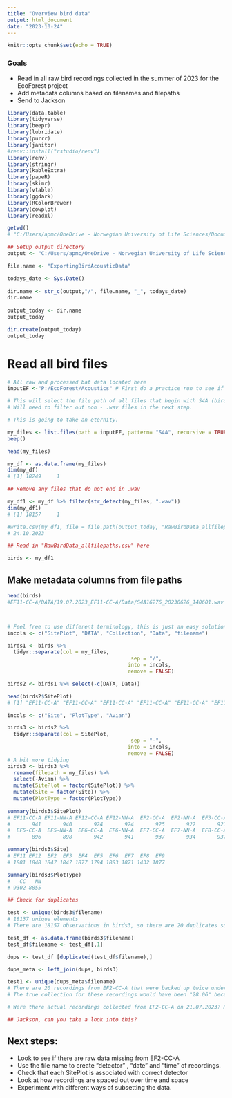 ```yaml
---
title: "Overview bird data"
output: html_document
date: "2023-10-24"
---
```


```r
knitr::opts_chunk$set(echo = TRUE)
```

### Goals 

- Read in all raw bird recordings collected in the summer of 2023 for the EcoForest project
- Add metadata columns based on filenames and filepaths 
- Send to Jackson 


```r
library(data.table)
library(tidyverse)
library(beepr)
library(lubridate)
library(purrr)
library(janitor)
#renv::install("rstudio/renv")
library(renv)
library(stringr)
library(kableExtra)
library(papeR)
library(skimr)
library(vtable)
library(ggdark)
library(RColorBrewer)
library(cowplot)
library(readxl)

getwd()
# "C:/Users/apmc/OneDrive - Norwegian University of Life Sciences/Documents/1. PhD_Main/GitHub_link/EcoForest/EF"

## Setup output directory 
output <- "C:/Users/apmc/OneDrive - Norwegian University of Life Sciences/5. EcoForest/Data/Acoustics/Bat Acoustic Data/ROutputs"

file.name <- "ExportingBirdAcousticData"

todays_date <- Sys.Date()
 
dir.name <- str_c(output,"/", file.name, "_", todays_date)
dir.name
 
output_today <- dir.name
output_today

dir.create(output_today)
output_today

```

# Read all bird files 
```r
# All raw and processed bat data located here 
inputEF <-"P:/EcoForest/Acoustics" # First do a practice run to see if a combination of patterns can be used

# This will select the file path of all files that begin with S4A (bird acoustic data) 
# Will need to filter out non - .wav files in the next step. 

# This is going to take an eternity.

my_files <- list.files(path = inputEF, pattern= "S4A", recursive = TRUE) 
beep()

head(my_files)

my_df <- as.data.frame(my_files)
dim(my_df)
# [1] 18249     1

## Remove any files that do not end in .wav 

my_df1 <- my_df %>% filter(str_detect(my_files, ".wav"))
dim(my_df1)
# [1] 18157     1

#write.csv(my_df1, file = file.path(output_today, "RawBirdData_allfilepaths.csv"))
# 24.10.2023

## Read in "RawBirdData_allfilepaths.csv" here 

birds <- my_df1
```

## Make metadata columns from file paths 
```r
head(birds)
#EF11-CC-A/DATA/19.07.2023_EF11-CC-A/Data/S4A16276_20230626_140601.wav



# Feel free to use different terminology, this is just an easy solution for me but Jackson and Emma are free to use the syntax that works for them so long as it is clear and consistent. 
incols <- c("SitePlot", "DATA", "Collection", "Data", "filename")

birds1 <- birds %>% 
  tidyr::separate(col = my_files,
                                        sep = "/",
                                       into = incols, 
                                       remove = FALSE)

birds2 <- birds1 %>% select(-c(DATA, Data)) 

head(birds2$SitePlot)
# [1] "EF11-CC-A" "EF11-CC-A" "EF11-CC-A" "EF11-CC-A" "EF11-CC-A" "EF11-CC-A"

incols <- c("Site", "PlotType", "Avian")

birds3 <- birds2 %>% 
  tidyr::separate(col = SitePlot,
                                        sep = "-",
                                       into = incols, 
                                       remove = FALSE)
# A bit more tidying 
birds3 <- birds3 %>% 
  rename(filepath = my_files) %>% 
  select(-Avian) %>% 
  mutate(SitePlot = factor(SitePlot)) %>% 
  mutate(Site = factor(Site)) %>% 
  mutate(PlotType = factor(PlotType)) 
  
summary(birds3$SitePlot) 
# EF11-CC-A EF11-NN-A EF12-CC-A EF12-NN-A  EF2-CC-A  EF2-NN-A  EF3-CC-A  EF3-NN-A  EF4-CC-A  EF4-NN-A 
#       941       940       924       924       925       922       921       926       939       938 
#  EF5-CC-A  EF5-NN-A  EF6-CC-A  EF6-NN-A  EF7-CC-A  EF7-NN-A  EF8-CC-A  EF8-NN-A  EF9-CC-A  EF9-NN-A 
#       896       898       942       941       937       934       937       495       940       937 

summary(birds3$Site) 
# EF11 EF12  EF2  EF3  EF4  EF5  EF6  EF7  EF8  EF9 
# 1881 1848 1847 1847 1877 1794 1883 1871 1432 1877 

summary(birds3$PlotType) 
#   CC   NN 
# 9302 8855 

## Check for duplicates 

test <- unique(birds3$filename)
# 18137 unique elements 
# There are 18157 observations in birds3, so there are 20 duplicates somewhere. Lets find out where. 

test_df <- as.data.frame(birds3$filename)
test_df$filename <- test_df[,1]

dups <- test_df [duplicated(test_df$filename),]

dups_meta <- left_join(dups, birds3)

test1 <- unique(dups_meta$filename)
# There are 20 recordings from EF2-CC-A that were backed up twice under two different collections. 
# The true collection for these recordings would have been "28.06" because the recordings are from before this date. 

# Were there actual recordings collected from EF2-CC-A on 21.07.2023? Have these been lost in the backup process (human error, most likely me (Reed) 

## Jackson, can you take a look into this?

```

## Next steps: 

- Look to see if there are raw data missing from EF2-CC-A 
- Use the file name to create "detector" , "date" and "time" of recordings. 
- Check that each SitePlot is associated with correct detector 
- Look at how recordings are spaced out over time and space
- Experiment with different ways of subsetting the data. 
